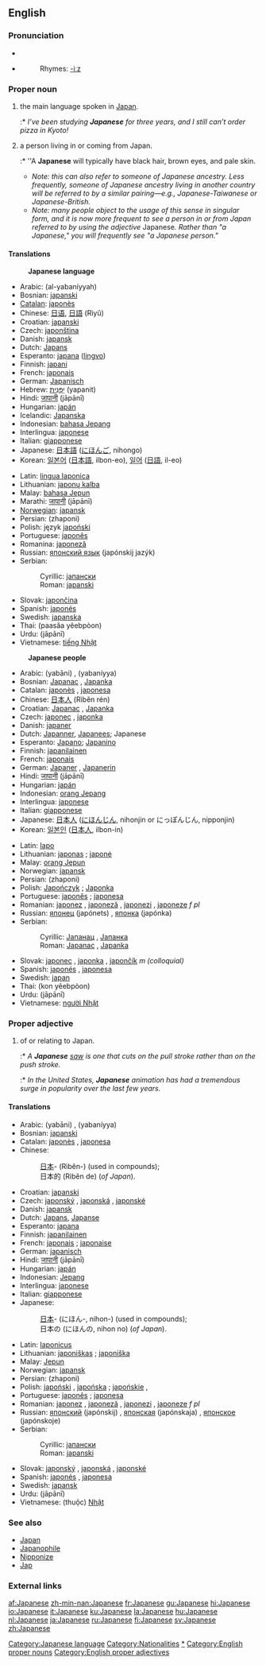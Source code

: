 {{interwiktionary|code=ja}}
==English==
{{wikipedia}}
===Pronunciation===
*{{IPA|/ˌʤæpəˈniːz/}}
*{{SAMPA|/%dZ{p@"ni:z/}}
*:Rhymes: [[Rhymes:English:-iːz|-iːz]]

===Proper noun===
{{en-proper noun|Japanese|-}}

# {{uncountable}} the main language spoken in [[Japan]].
#:* ''I’ve been studying '''Japanese''' for three years, and I still can’t order pizza in Kyoto!''
# {{countable}} a person living in or coming from Japan.
#:* ''A '''Japanese''' will typically have black hair, brown eyes, and pale skin.
#* ''Note: this can also refer to someone of Japanese ancestry. Less frequently, someone of Japanese ancestry living in another country will be referred to by a similar pairing—e.g., Japanese-Taiwanese or Japanese-British.''
#* ''Note: many people object to the usage of this sense in singular form, and it is now more frequent to see a person in or from Japan referred to by using the adjective'' Japanese''. Rather than "a Japanese," you will frequently see "a Japanese person."''

====Translations====
:'''Japanese language'''
{{top}}
*Arabic: {{ARchar|[[اليابانية]]}} (al-yabaníyyah) {{f}}
*Bosnian: [[japanski#Bosnian|japanski]] {{m}}
*[[Catalan]]: [[japonès]]
*Chinese: [[日语]], [[日語]] (Rìyǔ)
*Croatian: [[japanski#Croatian|japanski]] {{m}}
*Czech: [[japonština]] {{f}}
*Danish: [[japansk]]
*Dutch: [[Japans]]
*Esperanto: [[japana]] ([[lingvo]])
*Finnish: [[japani]]
*French: [[japonais]] {{m}}
*German: [[Japanisch]] {{n}}
*Hebrew: [[יפנית|יָפָּנִית]] (yapanit)
*Hindi: [[जापानी]] (jāpānī)
*Hungarian: [[japán]]
*Icelandic: [[Japanska]]
*Indonesian: [[bahasa Jepang]]
*Interlingua: [[japonese]]
*Italian: [[giapponese]] {{m}}
*Japanese: [[日本語]] ([[にほんご]], nihongo)
*Korean: [[일본어]] ([[日本語]], ilbon-eo), [[일어]] ([[日語]], il-eo)
{{mid}}
*Latin: [[lingua Iaponica]] {{f}}
*Lithuanian: [[japonų kalba]] {{f}}
*Malay: [[bahasa Jepun]]
*Marathi: [[जापानी]] (jāpānī)
*[[Norwegian]]: [[japansk]]
*Persian: {{FAchar|[[ژاپنی]]}} (zhaponi)
*Polish: język [[japoński]]
*Portuguese: [[japonês]] {{m}}
*Romanina: [[japoneză]] {{f}}
*Russian: [[японский|японский язык]] (japónskij jazýk) {{m}}
*Serbian:
*:Cyrillic: [[јапански#Serbian|јапански]] {{m}}
*:Roman: [[japanski#Serbian|japanski]] {{m}}
*Slovak: [[japončina]] {{f}}
*Spanish: [[japonés]] {{m}}
*Swedish: [[japanska]]
*Thai: {{THchar|[[ภาษาญี่ปุ่น]]}} (paasăa yêebpòon)
*Urdu: {{URchar|[[جاپانی]]}} (jāpānī)
*Vietnamese: [[tiếng Nhật]]
{{bottom}}

:'''Japanese people'''
{{top}}
*Arabic: {{ARchar|[[ياباني]]}} (yabāni) {{m}}, {{ARchar|[[يابانية]]}} (yabaníyya) {{f}}
*Bosnian: [[Japanac]] {{m}}, [[Japanka]] {{f}}
*Catalan: [[japonès]] {{m}}, [[japonesa]] {{f}}
*Chinese: [[日本人]] (Rìběn rén)
*Croatian: [[Japanac]] {{m}}, [[Japanka]] {{f}}
*Czech: [[japonec]] {{m}}, [[japonka]] {{f}}
*Danish: [[japaner]]
*Dutch: [[Japanner]], [[Japanees]]; Japanese
*Esperanto: [[Japano]]; [[Japanino]]
*Finnish: [[japanilainen]]
*French: [[japonais]] {{m}}
*German: [[Japaner]] {{m}}, [[Japanerin]] {{f}}
*Hindi: [[जापानी]] (jāpānī)
*Hungarian: [[japán]]
*Indonesian: [[orang Jepang]]
*Interlingua: [[japonese]]
*Italian: [[giapponese]]
*Japanese: [[日本人]] ([[にほんじん]], nihonjin or にっぽんじん, nipponjin)
*Korean: [[일본인]] ([[日本人]], ilbon-in)
{{mid}}
*Latin: [[Iapo]] {{c}}
*Lithuanian: [[japonas]] {{m}}; [[japonė]] {{f}}
*Malay: [[orang Jepun]]
*Norwegian: [[japansk]]
*Persian: {{FAchar|[[ژاپنی]]}} (zhaponi)
*Polish: [[Japończyk]] {{m}}; [[Japonka]] {{f}}
*Portuguese: [[japonês]] {{m}}; [[japonesa]] {{f}}
*Romanian: [[japonez]] {{m}}, [[japoneză]] {{f}}, [[japonezi]] {{p}}, [[japoneze]] ''f pl''
*Russian: [[японец]] (japónets) {{m}}, [[японка]] (japónka) {{f}}
*Serbian:
*:Cyrillic: [[Јапанац#Serbian|Јапанац]] {{m}}, [[Јапанка#Serbian|Јапанка]] {{f}}
*:Roman: [[Japanac#Serbian|Japanac]] {{m}}, [[Japanka#Serbian|Japanka]] {{f}}
*Slovak: [[japonec]] {{m}}, [[japonka]] {{f}}, [[japončík]] ''m (colloquial)''
*Spanish: [[japonés]] {{m}}, [[japonesa]] {{f}}
*Swedish: [[japan]]
*Thai: {{THchar|[[คนญี่ปุ่น]]}} (kon yêebpòon)
*Urdu: {{URchar|[[جاپانی]]}} (jāpānī)
*Vietnamese: [[người Nhật]]
{{bottom}}

===Proper adjective===
{{en-adj-more}}

# of or relating to Japan.
#:* ''A '''Japanese''' [[saw]] is one that cuts on the pull stroke rather than on the push stroke.''
#:* ''In the United States, '''Japanese''' animation has had a tremendous surge in popularity over the last few years.''

====Translations====
{{top}}
*Arabic: {{ARchar|[[ياباني]]}} (yabāni) {{m}}, {{ARchar|[[يابانية]]}} (yabaníyya) {{f}}
*Bosnian: [[japanski#Bosnian|japanski]] {{m}}
*Catalan: [[japonès]] {{m}}, [[japonesa]] {{f}}
*Chinese:
*:[[日本]]- (Rìběn-) (used in compounds); 
*:日本的 (Rìběn de) (''of Japan'').
*Croatian: [[japanski#Croatian|japanski]] {{m}}
*Czech: [[japonský]] {{m}}, [[japonská]] {{f}}, [[japonské]] {{n}}
*Danish: [[japansk]]
*Dutch: [[Japans]], [[Japanse]]
*Esperanto: [[japana]]
*Finnish: [[japanilainen]]
*French: [[japonais]] {{m}}; [[japonaise]] {{f}}
*German: [[japanisch]]
*Hindi: [[जापानी]] (jāpānī)
*Hungarian: [[japán]]
*Indonesian: [[Jepang]]
*Interlingua: [[japonese]]
*Italian: [[giapponese]]
*Japanese: 
*:[[日本]]- (にほん-, nihon-) (used in compounds); 
*:日本の (にほんの, nihon no) (''of Japan'').
{{mid}}
*Latin: [[Iaponicus]]
*Lithuanian: [[japoniškas]] {{m}}; [[japoniška]] {{f}}
*Malay: [[Jepun]]
*Norwegian: [[japansk]]
*Persian: {{FAchar|[[ژاپنی]]}} (zhaponi)
*Polish: [[japoński]] {{m}}, [[japońska]] {{f}}; [[japońskie]] {{n}}, {{p}}
*Portuguese: [[japonês]] {{m}}; [[japonesa]] {{f}}
*Romanian: [[japonez]] {{m}}, [[japoneză]] {{f}}, [[japonezi]] {{p}}, [[japoneze]] ''f pl''
*Russian: [[японский]] (japónskij) {{m}}, [[японская]] (japónskaja) {{f}}, [[японское]] (japónskoje) {{n}}
*Serbian:
*:Cyrillic: [[јапански#Serbian|јапански]] {{m}}
*:Roman: [[japanski#Serbian|japanski]] {{m}}
*Slovak: [[japonský]] {{m}}, [[japonská]] {{f}}, [[japonské]] {{n}}
*Spanish: [[japonés]] {{m}}, [[japonesa]] {{f}}
*Swedish: [[japansk]]
*Urdu: {{URchar|[[جاپانی]]}} (jāpānī)
*Vietnamese: (thuộc) [[Nhật]]
{{bottom}}

===See also===
*[[Japan]]
*[[Japanophile]]
*[[Nipponize]]
*[[Jap]]

===External links===
{{ethnologue|code=jpn}}

[[Category:Japanese language]]
[[Category:Nationalities]]
[[Category:Japan|*]]
[[Category:English proper nouns]]
[[Category:English proper adjectives]]

[[af:Japanese]]
[[zh-min-nan:Japanese]]
[[fr:Japanese]]
[[gu:Japanese]]
[[hi:Japanese]]
[[io:Japanese]]
[[it:Japanese]]
[[ku:Japanese]]
[[la:Japanese]]
[[hu:Japanese]]
[[nl:Japanese]]
[[ja:Japanese]]
[[ru:Japanese]]
[[fi:Japanese]]
[[sv:Japanese]]
[[zh:Japanese]]